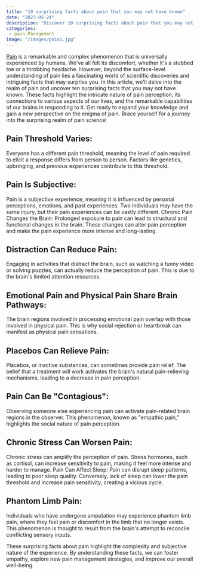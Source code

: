 ```yaml
---
title: "10 surprising facts about pain that you may not have known"
date: "2023-05-24"
description: "Discover 10 surprising facts about pain that you may not have known"
categories:
 - pain Management
image: "/images/pain1.jpg"
---
```


[Pain](/pain-treatment-in-las-vegas) is a remarkable and complex phenomenon that is universally experienced by humans. We've all felt its discomfort, whether it's a stubbed toe or a throbbing headache. However, beyond the surface-level understanding of pain lies a fascinating world of scientific discoveries and intriguing facts that may surprise you. In this article, we'll delve into the realm of pain and uncover ten surprising facts that you may not have known. These facts highlight the intricate nature of pain perception, its connections to various aspects of our lives, and the remarkable capabilities of our brains in responding to it. Get ready to expand your knowledge and gain a new perspective on the enigma of pain. Brace yourself for a journey into the surprising realm of pain science!

## Pain Threshold Varies:

Everyone has a different pain threshold, meaning the level of pain required to elicit a response differs from person to person. Factors like genetics, upbringing, and previous experiences contribute to this threshold.

## Pain Is Subjective:

Pain is a subjective experience, meaning it is influenced by personal perceptions, emotions, and past experiences. Two individuals may have the same injury, but their pain experiences can be vastly different.
Chronic Pain Changes the Brain: Prolonged exposure to pain can lead to structural and functional changes in the brain. These changes can alter pain perception and make the pain experience more intense and long-lasting.

## Distraction Can Reduce Pain:

Engaging in activities that distract the brain, such as watching a funny video or solving puzzles, can actually reduce the perception of pain. This is due to the brain's limited attention resources.

## Emotional Pain and Physical Pain Share Brain Pathways:

The brain regions involved in processing emotional pain overlap with those involved in physical pain. This is why social rejection or heartbreak can manifest as physical pain sensations.

## Placebos Can Relieve Pain:

Placebos, or inactive substances, can sometimes provide pain relief. The belief that a treatment will work activates the brain's natural pain-relieving mechanisms, leading to a decrease in pain perception.

## Pain Can Be "Contagious":

Observing someone else experiencing pain can activate pain-related brain regions in the observer. This phenomenon, known as "empathic pain," highlights the social nature of pain perception.

## Chronic Stress Can Worsen Pain:

Chronic stress can amplify the perception of pain. Stress hormones, such as cortisol, can increase sensitivity to pain, making it feel more intense and harder to manage.
Pain Can Affect Sleep: Pain can disrupt sleep patterns, leading to poor sleep quality. Conversely, lack of sleep can lower the pain threshold and increase pain sensitivity, creating a vicious cycle.

## Phantom Limb Pain:

Individuals who have undergone amputation may experience phantom limb pain, where they feel pain or discomfort in the limb that no longer exists. This phenomenon is thought to result from the brain's attempt to reconcile conflicting sensory inputs.

These surprising facts about pain highlight the complexity and subjective nature of the experience. By understanding these facts, we can foster empathy, explore new pain management strategies, and improve our overall well-being.
